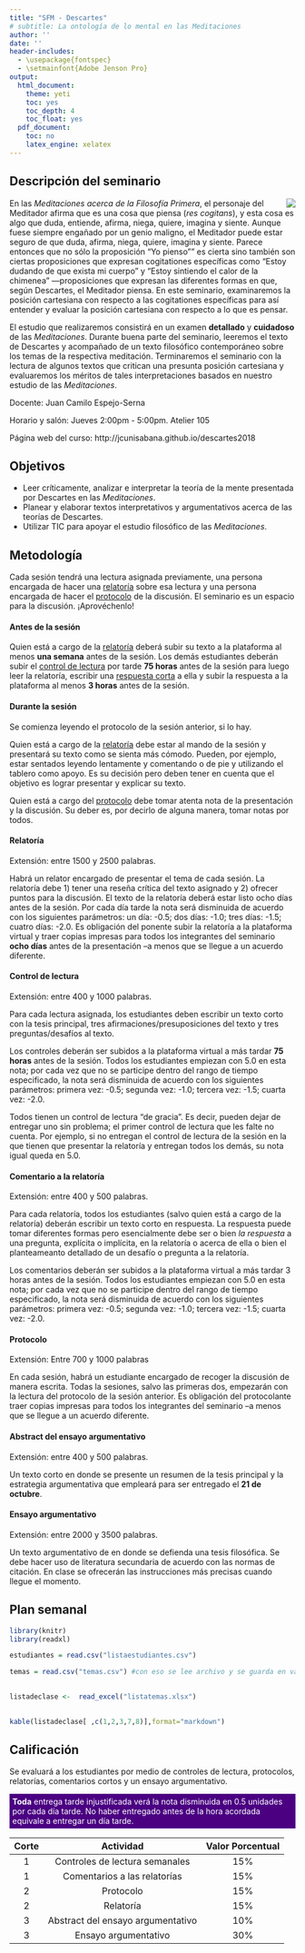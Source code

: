 ```yaml
---
title: "SFM - Descartes"
# subtitle: La ontología de lo mental en las Meditaciones
author: ''
date: ''
header-includes:
  - \usepackage{fontspec}
  - \setmainfont{Adobe Jenson Pro}  
output:
  html_document:
    theme: yeti
    toc: yes
    toc_depth: 4
    toc_float: yes
  pdf_document:
    toc: no
    latex_engine: xelatex
---
```

<script>
!--    google analytics-->

  (function(i,s,o,g,r,a,m){i['GoogleAnalyticsObject']=r;i[r]=i[r]||function(){
  (i[r].q=i[r].q||[]).push(arguments)},i[r].l=1*new Date();a=s.createElement(o),
  m=s.getElementsByTagName(o)[0];a.async=1;a.src=g;m.parentNode.insertBefore(a,m)
  })(window,document,'script','https://www.google-analytics.com/analytics.js','ga');

  ga('create', 'UA-74338484-2', 'auto');
  ga('send', 'pageview');

</script>

## Descripción del seminario

<img align="right" src="https://upload.wikimedia.org/wikipedia/commons/thumb/7/73/Frans_Hals_-_Portret_van_René_Descartes.jpg/392px-Frans_Hals_-_Portret_van_René_Descartes.jpg">

En las *Meditaciones acerca de la Filosofía Primera*, el personaje del Meditador afirma que es una cosa que piensa (*res cogitans*), y esta cosa es algo que duda, entiende, afirma, niega, quiere, imagina y siente. Aunque fuese siempre engañado por un genio maligno, el Meditador puede estar seguro de que duda, afirma, niega, quiere, imagina y siente. Parece entonces que no sólo la proposición "Yo pienso"" es cierta sino también son ciertas proposiciones que expresan cogitationes específicas como "Estoy dudando de que exista mi cuerpo" y "Estoy sintiendo el calor de la chimenea" ---proposiciones que expresan las diferentes formas en que, según Descartes, el Meditador piensa. En este seminario, examinaremos la posición cartesiana con respecto a las cogitationes específicas para así entender y evaluar la posición cartesiana con respecto a lo que es pensar.




El estudio que realizaremos consistirá en un examen **detallado** y **cuidadoso** de las *Meditaciones*. Durante buena parte del seminario, leeremos el texto de Descartes y acompañado de un texto filosófico contemporáneo sobre los temas de la respectiva meditación. Terminaremos el seminario con la lectura de algunos textos que critican una presunta posición cartesiana y evaluaremos los méritos de tales interpretaciones basados en nuestro estudio de las *Meditaciones*.

Docente:
Juan Camilo Espejo-Serna

Horario y salón:
Jueves 2:00pm - 5:00pm. Atelier 105

Página web del curso:
http://jcunisabana.github.io/descartes2018


## Objetivos


- Leer críticamente, analizar e interpretar la teoría de la mente presentada por Descartes en las *Meditaciones*.
- Planear y elaborar textos interpretativos y argumentativos acerca de las teorías de Descartes.
- Utilizar TIC para apoyar el estudio filosófico de las *Meditaciones*.


## Metodología

Cada sesión tendrá una lectura asignada previamente, una persona encargada de hacer una <a href="#Relatoría">relatoría</a> sobre esa lectura y una persona encargada de hacer el <a href="#Protocolo">protocolo</a> de la discusión. El seminario es un espacio para la discusión. ¡Aprovéchenlo!

#### **Antes de la sesión**

Quien está a cargo de la <a href="#Relatoría">relatoría</a> deberá subir su texto a la plataforma al menos **una semana** antes de la sesión. Los demás estudiantes deberán subir el <a href="#Control de lectura">control de lectura</a> por tarde **75 horas** antes de la sesión para luego leer la relatoría, escribir una <a href="#Comentario a la relatoría">respuesta corta</a> a ella y subir la respuesta a la plataforma al menos **3 horas** antes de la sesión.

#### **Durante la sesión**

Se comienza leyendo el protocolo de la sesión anterior, si lo hay. 

Quien está a cargo de la <a href="#Relatoría">relatoría</a> debe estar al mando de la sesión y presentará su texto como se sienta más cómodo. Pueden, por ejemplo, estar sentados leyendo lentamente y comentando o de pie y utilizando el tablero como apoyo. Es su decisión pero deben tener en cuenta que el objetivo es lograr presentar y explicar su texto. 

Quien está a cargo del <a href="#Protocolo">protocolo</a> debe tomar atenta nota de la presentación y la discusión. Su deber es, por decirlo de alguna manera, tomar notas por todos. 


#### **Relatoría**

Extensión: entre 1500 y 2500 palabras.

Habrá un relator encargado de presentar el tema de cada sesión. La relatoría debe 1) tener una reseña crítica del texto asignado y 2) ofrecer puntos para la discusión. El texto de la relatoría deberá estar listo ocho días antes de la sesión. Por cada día tarde la nota será disminuida de acuerdo con los siguientes parámetros: un día: -0.5; dos días: -1.0; tres días: -1.5;  cuatro días: -2.0. Es obligación del ponente subir la relatoría a la plataforma virtual y traer copias impresas para todos los integrantes del seminario **ocho días** antes de la presentación --a menos que se llegue a un acuerdo diferente.

#### **Control de lectura**
Extensión: entre 400 y 1000 palabras.

Para cada lectura asignada, los estudiantes deben escribir un texto corto con la tesis principal, tres afirmaciones/presuposiciones del texto y tres preguntas/desafíos al texto.

Los controles deberán ser subidos a la plataforma virtual a más tardar **75 horas** antes de la sesión. Todos los estudiantes empiezan con 5.0 en esta nota; por cada vez que no se participe dentro del rango de tiempo especificado, la nota será disminuida de acuerdo con los siguientes parámetros: primera vez: -0.5; segunda vez: -1.0; tercera vez: -1.5; cuarta vez: -2.0.

Todos tienen un control de lectura "de gracia". Es decir, pueden dejar de entregar uno sin problema; el primer control de lectura que les falte no cuenta. Por ejemplo, si no entregan el control de lectura de la sesión en la que tienen que presentar la relatoría y entregan todos los demás, su nota igual queda en 5.0.

#### **Comentario a la relatoría**
Extensión: entre 400 y 500 palabras.

Para cada relatoría, todos los estudiantes (salvo quien está a cargo de la relatoría) deberán escribir un texto corto en respuesta. La respuesta puede tomar diferentes formas pero esencialmente debe ser o bien *la respuesta* a una pregunta, explícita o implícita, en la relatoría o acerca de ella o bien el planteameanto detallado de un desafío o pregunta a la relatoría.

Los comentarios deberán ser subidos a la plataforma virtual a más tardar 3 horas antes de la sesión. Todos los estudiantes empiezan con 5.0 en esta nota; por cada vez que no se participe dentro del rango de tiempo especificado, la nota será disminuida de acuerdo con los siguientes parámetros: primera vez: -0.5; segunda vez: -1.0; tercera vez: -1.5; cuarta vez: -2.0.

#### **Protocolo**
Extensión: Entre 700 y 1000 palabras

En cada sesión, habrá un estudiante encargado de recoger la discusión de manera escrita. Todas la sesiones, salvo las primeras dos, empezarán con la lectura del protocolo de la sesión anterior. Es obligación del protocolante traer copias impresas para todos los integrantes del seminario --a menos que se llegue a un acuerdo diferente.

#### **Abstract del ensayo argumentativo**
Extensión: entre 400 y 500 palabras.


Un texto  corto en donde se presente un resumen de la tesis principal y la estrategia argumentativa que empleará para ser entregado el **21 de octubre**.

#### **Ensayo argumentativo**
Extensión: entre 2000 y 3500 palabras.

Un texto argumentativo de en donde se defienda una tesis filosófica. Se debe hacer uso de literatura secundaria de acuerdo con las normas de citación. En clase se ofrecerán las instrucciones más precisas cuando llegue el momento.


## Plan semanal 

```r
library(knitr)
library(readxl)

estudiantes = read.csv("listaestudiantes.csv")

temas = read.csv("temas.csv") #con eso se lee archivo y se guarda en variable
 

listadeclase <-  read_excel("listatemas.xlsx")

 
kable(listadeclase[ ,c(1,2,3,7,8)],format="markdown")


```


## Calificación


Se evaluará a los estudiantes por medio de controles de lectura, protocolos, relatorías, comentarios cortos y un ensayo argumentativo.
<p style="color:white; background-color:indigo; padding: 5px; ">**Toda** entrega tarde injustificada verá la nota disminuida en 0.5 unidades por cada día tarde. No haber entregado antes de la hora acordada equivale a entregar un día tarde.</p>

| Corte | Actividad | Valor Porcentual |
| :-------------:|:-------------:|:-----:|
| 1 | Controles de lectura semanales| 15% |
| 1 | Comentarios a las relatorías| 15% |
| 2 | Protocolo    |   15% |
| 2 | Relatoría | 15% |
| 3 | Abstract del ensayo argumentativo    |   10% |
| 3 | Ensayo argumentativo | 30% |


[//]: # (El c??digo de abajo sirve para generar los ID de todas las secciones y as?? poder hacer links autom??ticamente con los nombres de las secciones nada más. bonito.)
 
<script type="text/javascript">
  // When the document is fully rendered...
  $(document).ready(function() {
    // ...select all header elements...
    $('h1, h2, h3, h4, h5').each(function() {
      // ...and add an id to them corresponding to their 'titles'
      $(this).attr('id', $(this).html());
    });
  });
</script>


